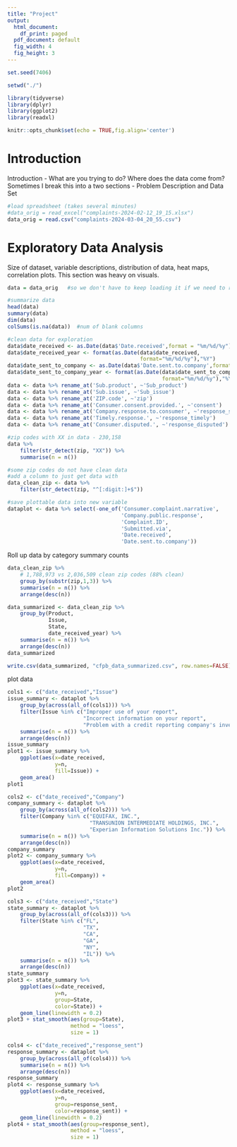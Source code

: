 ```yaml
---
title: "Project"
output:
  html_document:
    df_print: paged
  pdf_document: default
  fig_width: 4
  fig_height: 3
---
```

```r
set.seed(7406)

setwd("./")

library(tidyverse)
library(dplyr)
library(ggplot2)
library(readxl)

knitr::opts_chunk$set(echo = TRUE,fig.align='center') 
```

# Introduction
Introduction - What are you trying to do? Where does the data come from? Sometimes I break this into a two sections - Problem Description and Data Set

```r
#load spreadsheet (takes several minutes)
#data_orig = read_excel("complaints-2024-02-12_19_15.xlsx")
data_orig = read.csv("complaints-2024-03-04_20_55.csv")
```

# Exploratory Data Analysis
Size of dataset, variable descriptions, distribution of data, heat maps, correlation plots. This section was heavy on visuals.

```r
data = data_orig   #so we don't have to keep loading it if we need to restart

#summarize data
head(data)
summary(data) 
dim(data)
colSums(is.na(data))  #num of blank columns

#clean data for exploration
data$date_received <- as.Date(data$'Date.received',format = "%m/%d/%y")
data$date_received_year <- format(as.Date(data$date_received, 
                                          format="%m/%d/%y"),"%Y")
data$date_sent_to_company <- as.Date(data$'Date.sent.to.company',format = "%m/%d/%y")
data$date_sent_to_company_year <- format(as.Date(data$date_sent_to_company,
                                                 format="%m/%d/%y"),"%Y")
data <- data %>% rename_at('Sub.product', ~'Sub_product')
data <- data %>% rename_at('Sub.issue', ~'Sub_issue')
data <- data %>% rename_at('ZIP.code', ~'zip')
data <- data %>% rename_at('Consumer.consent.provided.', ~'consent')
data <- data %>% rename_at('Company.response.to.consumer', ~'response_sent')
data <- data %>% rename_at('Timely.response.', ~'response_timely')
data <- data %>% rename_at('Consumer.disputed.', ~'response_disputed')

#zip codes with XX in data - 230,158
data %>%
    filter(str_detect(zip, "XX")) %>%
    summarise(n = n())

#some zip codes do not have clean data
#add a column to just get data with
data_clean_zip <- data %>%
    filter(str_detect(zip, "^[:digit:]+$")) 

#save plottable data into new variable
dataplot <- data %>% select(-one_of('Consumer.complaint.narrative',
                                    'Company.public.response',
                                    'Complaint.ID',
                                    'Submitted.via',
                                    'Date.received',
                                    'Date.sent.to.company'))
```

Roll up data by category summary counts

```r
data_clean_zip %>%
    # 1,788,973 vs 2,036,509 clean zip codes (88% clean)
    group_by(substr(zip,1,3)) %>%
    summarise(n = n()) %>%
    arrange(desc(n))

data_summarized <- data_clean_zip %>%
    group_by(Product,
             Issue,
             State,
             date_received_year) %>%
    summarise(n = n()) %>%
    arrange(desc(n))
data_summarized

write.csv(data_summarized, "cfpb_data_summarized.csv", row.names=FALSE)
```

plot data
```r
cols1 <- c("date_received","Issue")
issue_summary <- dataplot %>%
    group_by(across(all_of(cols1))) %>% 
    filter(Issue %in% c("Improper use of your report", 
                        "Incorrect information on your report", 
                        "Problem with a credit reporting company's investigation into an existing problem")) %>%
    summarise(n = n()) %>%
    arrange(desc(n))
issue_summary
plot1 <- issue_summary %>%
    ggplot(aes(x=date_received, 
               y=n, 
               fill=Issue)) +
    geom_area()
plot1

cols2 <- c("date_received","Company")
company_summary <- dataplot %>%
    group_by(across(all_of(cols2))) %>% 
    filter(Company %in% c("EQUIFAX, INC.", 
                          "TRANSUNION INTERMEDIATE HOLDINGS, INC.", 
                          "Experian Information Solutions Inc.")) %>%
    summarise(n = n()) %>%
    arrange(desc(n))
company_summary
plot2 <- company_summary %>%
    ggplot(aes(x=date_received, 
               y=n, 
               fill=Company)) +
    geom_area()
plot2

cols3 <- c("date_received","State")
state_summary <- dataplot %>%
    group_by(across(all_of(cols3))) %>% 
    filter(State %in% c("FL", 
                        "TX", 
                        "CA",
                        "GA",
                        "NY",
                        "IL")) %>%
    summarise(n = n()) %>%
    arrange(desc(n))
state_summary
plot3 <- state_summary %>%
    ggplot(aes(x=date_received, 
               y=n, 
               group=State, 
               color=State)) +
    geom_line(linewidth = 0.2)
plot3 + stat_smooth(aes(group=State),
                    method = "loess", 
                    size = 1)

cols4 <- c("date_received","response_sent")
response_summary <- dataplot %>%
    group_by(across(all_of(cols4))) %>% 
    summarise(n = n()) %>%
    arrange(desc(n))
response_summary
plot4 <- response_summary %>%
    ggplot(aes(x=date_received, 
               y=n, 
               group=response_sent, 
               color=response_sent)) +
    geom_line(linewidth = 0.2)
plot4 + stat_smooth(aes(group=response_sent),
                    method = "loess", 
                    size = 1)

```

